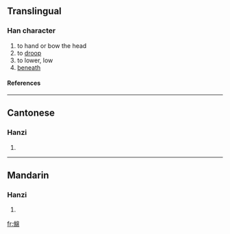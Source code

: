 ==Translingual==
===Han character===
{{Han char|rad=人|as=14|sn=16|four=|canj=人女火月 (OVFB)}}
# to hand or bow the head
# to [[droop]]
# to lower, low
# [[beneath]]
====References====
{{Han ref|kx=0119.250|hdz=10232.100|uh=3499|ud=13465}}

----
==Cantonese==
===Hanzi===
{{yue-hanzi|jyut=|y=min4, min6}}
# {{defn|Cantonese}}

----
==Mandarin==
===Hanzi===
{{cmn-hanzi|pin=[[mián]] ([[mian2]])|wg=mien<sup>2</sup>}}
# {{defn|Mandarin}}

[[fr:㒙]]